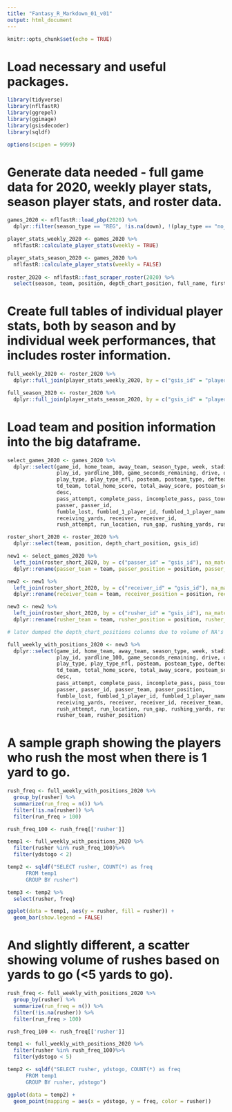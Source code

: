 ```yaml
---
title: "Fantasy_R_Markdown_01_v01"
output: html_document
---
```


```r
knitr::opts_chunk$set(echo = TRUE)
```

# Load necessary and useful packages. 

```r
library(tidyverse)
library(nflfastR)
library(ggrepel)
library(ggimage)
library(gsisdecoder)
library(sqldf)

options(scipen = 9999)
```

# Generate data needed - full game data for 2020, weekly player stats, season player stats, and roster data.

```r
games_2020 <- nflfastR::load_pbp(2020) %>%
  dplyr::filter(season_type == "REG", !is.na(down), !(play_type == "no_play"))

player_stats_weekly_2020 <- games_2020 %>%
  nflfastR::calculate_player_stats(weekly = TRUE)

player_stats_season_2020 <- games_2020 %>%
  nflfastR::calculate_player_stats(weekly = FALSE)
  
roster_2020 <- nflfastR::fast_scraper_roster(2020) %>%
  select(season, team, position, depth_chart_position, full_name, first_name, last_name, birth_date, gsis_id, yahoo_id, headshot_url)
```

# Create full tables of individual player stats, both by season and by individual week performances, that includes roster information.

```r
full_weekly_2020 <- roster_2020 %>%
  dplyr::full_join(player_stats_weekly_2020, by = c("gsis_id" = "player_id"))

full_season_2020 <- roster_2020 %>%
  dplyr::full_join(player_stats_season_2020, by = c("gsis_id" = "player_id"))
```

# Load team and position information into the big dataframe.

```r
select_games_2020 <- games_2020 %>%
  dplyr::select(game_id, home_team, away_team, season_type, week, stadium, weather, roof, surface,
                play_id, yardline_100, game_seconds_remaining, drive, qtr, down, ydstogo, 
                play_type, play_type_nfl, posteam, posteam_type, defteam, first_down, 
                td_team, total_home_score, total_away_score, posteam_score, defteam_score, score_differential,
                desc,
                pass_attempt, complete_pass, incomplete_pass, pass_touchdown, interception, passing_yards, 
                passer, passer_id,
                fumble_lost, fumbled_1_player_id, fumbled_1_player_name,
                receiving_yards, receiver, receiver_id, 
                rush_attempt, run_location, run_gap, rushing_yards, rush_touchdown, rusher, rusher_id)

roster_short_2020 <- roster_2020 %>%
  dplyr::select(team, position, depth_chart_position, gsis_id)

new1 <- select_games_2020 %>%
  left_join(roster_short_2020, by = c("passer_id" = "gsis_id"), na_matches = "never") %>%
  dplyr::rename(passer_team = team, passer_position = position, passer_depth = depth_chart_position)

new2 <- new1 %>%
  left_join(roster_short_2020, by = c("receiver_id" = "gsis_id"), na_matches = "never") %>%
  dplyr::rename(receiver_team = team, receiver_position = position, receiver_depth = depth_chart_position)

new3 <- new2 %>%
  left_join(roster_short_2020, by = c("rusher_id" = "gsis_id"), na_matches = "never") %>%
  dplyr::rename(rusher_team = team, rusher_position = position, rusher_depth = depth_chart_position)

# later dumped the depth_chart_positions columns due to volume of NA's

full_weekly_with_positions_2020 <- new3 %>%
  dplyr::select(game_id, home_team, away_team, season_type, week, stadium, weather, roof, surface,
                play_id, yardline_100, game_seconds_remaining, drive, qtr, down, ydstogo, 
                play_type, play_type_nfl, posteam, posteam_type, defteam, first_down, 
                td_team, total_home_score, total_away_score, posteam_score, defteam_score, score_differential,
                desc,
                pass_attempt, complete_pass, incomplete_pass, pass_touchdown, interception, passing_yards, 
                passer, passer_id, passer_team, passer_position,
                fumble_lost, fumbled_1_player_id, fumbled_1_player_name,
                receiving_yards, receiver, receiver_id, receiver_team, receiver_position,
                rush_attempt, run_location, run_gap, rushing_yards, rush_touchdown, rusher, rusher_id,
                rusher_team, rusher_position)

```

# A sample graph showing the players who rush the most when there is 1 yard to go.

```r
rush_freq <- full_weekly_with_positions_2020 %>%
  group_by(rusher) %>%
  summarize(run_freq = n()) %>%
  filter(!is.na(rusher)) %>%
  filter(run_freq > 100)

rush_freq_100 <- rush_freq[['rusher']]

temp1 <- full_weekly_with_positions_2020 %>%
  filter(rusher %in% rush_freq_100)%>%
  filter(ydstogo < 2)

temp2 <- sqldf("SELECT rusher, COUNT(*) as freq
      FROM temp1
      GROUP BY rusher")

temp3 <- temp2 %>%
  select(rusher, freq)

ggplot(data = temp1, aes(y = rusher, fill = rusher)) +
  geom_bar(show.legend = FALSE)
```

# And slightly different, a scatter showing volume of rushes based on yards to go (<5 yards to go).

```r
rush_freq <- full_weekly_with_positions_2020 %>%
  group_by(rusher) %>%
  summarize(run_freq = n()) %>%
  filter(!is.na(rusher)) %>%
  filter(run_freq > 100)

rush_freq_100 <- rush_freq[['rusher']]

temp1 <- full_weekly_with_positions_2020 %>%
  filter(rusher %in% rush_freq_100)%>%
  filter(ydstogo < 5)

temp2 <- sqldf("SELECT rusher, ydstogo, COUNT(*) as freq
      FROM temp1
      GROUP BY rusher, ydstogo")

ggplot(data = temp2) +
  geom_point(mapping = aes(x = ydstogo, y = freq, color = rusher))
```




